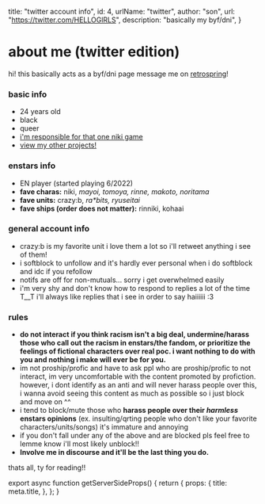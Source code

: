 


  title: "twitter account info",
  id: 4,
  urlName: "twitter",
  author: "son",
  url: "https://twitter.com/HELLOGlRLS",
  description: "basically my byf/dni",
}

# about me (twitter edition)

hi! this basically acts as a byf/dni page
message me on [retrospring](https://retrospring.net/@hellogirls)!

### basic info
- 24 years old
- black
- queer
- [i'm responsible for that one niki game](https://twitter.com/cafeshiinamon)
- [view my other projects!](https://hellogirls.info/projects)

### enstars info

- EN player (started playing 6/2022)
- **fave charas:** niki, *mayoi, tomoya, rinne, makoto, noritama*
- **fave units:** crazy:b, *ra\*bits, ryuseitai*
- **fave ships (order does not matter):** rinniki, kohaai

### general account info

- crazy:b is my favorite unit i love them a lot so i'll retweet anything i see of them!
- i softblock to unfollow and it's hardly ever personal when i do softblock and idc if you refollow
- notifs are off for non-mutuals... sorry i get overwhelmed easily
- i'm very shy and don't know how to respond to replies a lot of the time T__T i'll always like replies that i see in order to say haiiiiii :3

### rules 

- **do not interact if you think racism isn't a big deal, undermine/harass those who call out the racism in enstars/the fandom, or prioritize the feelings of fictional characters over real poc. i want nothing to do with you and nothing i make will ever be for you.**
- im not proship/profic and have to ask ppl who are proship/profic to not interact, im very uncomfortable with the content promoted by profiction. however, i dont identify as an anti and will never harass people over this, i wanna avoid seeing this content as much as possible so i just block and move on ^^
- i tend to block/mute those who **harass people over their *harmless* enstars opinions** (ex. insulting/qrting people who don't like your favorite characters/units/songs) it's immature and annoying
- if you don't fall under any of the above and are blocked pls feel free to lemme know i'll most likely unblock!!
- **Involve me in discourse and it'll be the last thing you do.**

thats all, ty for reading!!

<CardCG src="https://static.wikia.nocookie.net/ensemble-stars/images/8/8a/%28Alluring_Fairytale%29_Niki_Shiina_CG2.png" alt="cute niki :3" />


export async function getServerSideProps() {
  return {
    props: {
      title: meta.title,
    },
  };
}
